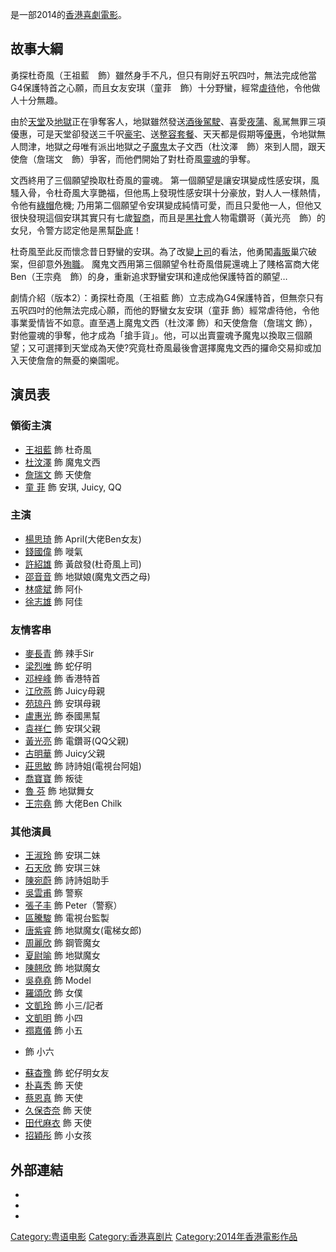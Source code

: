 {{Otheruses|subject=2014年的香港電影|other=同義的喜劇類型|黑色幽默}}
{{Infobox Film
| name               = 黑色喜劇
| original_name      = ''{{lang|en|Black Comedy}}''
| image              = 黑色喜劇.jpg
| caption            = 
| director           = [[錢國偉|錢國偉]]
| producer           = [[王晶|王晶]]
| writer             = 
| starring           = [[杜汶澤|杜汶澤]]<br>[[王祖藍|王祖藍]]<br>[[詹瑞文|詹瑞文]]<br>[[童菲|童菲]]<br>[[楊思琦|楊思琦]]<br>[[林盛斌|林盛斌]]
| music              = 
| cinematography     = 
| editing            = 
| studio             = 
| distributor        = [[王晶|星王朝影視發行有限公司]]
| released           = {{HKG}}2014年3月20日
| runtime            = 
| country            = {{HKG}}
| language           = [[粵語|粵語]]
| gross              = 
}}

{{engname|《黑色喜劇》|''Black Comedy''}}是一部2014的[[香港|香港]][[喜劇電影|喜劇電影]]。

==故事大綱==
勇探杜奇風（王祖藍　飾）雖然身手不凡，但只有剛好五呎四吋，無法完成他當G4保護特首之心願，而且女友安琪（童菲　飾）十分野蠻，經常[[虐待|虐待]]他，令他做人十分無趣。

由於[[天堂|天堂]]及[[地獄|地獄]]正在爭奪客人，地獄雖然發送[[酒後駕駛|酒後駕駛]]、喜愛[[夜蒲|夜蒲]]、亂駡無罪三項優惠，可是天堂卻發送三千呎[[豪宅|豪宅]]、送[[整容|整容]][[套餐|套餐]]、天天都是假期等[[優惠|優惠]]，令地獄無人問津，地獄之母唯有派出地獄之子[[魔鬼|魔鬼]]太子文西（杜汶澤　飾）來到人間，跟天使詹（詹瑞文　飾）爭客，而他們開始了對杜奇風[[靈魂|靈魂]]的爭奪。

文西終用了三個願望換取杜奇風的靈魂。 第一個願望是讓安琪變成性感安琪，風騷入骨，令杜奇風大享艷福，但他馬上發現性感安琪十分豪放，對人人一樣熱情，令他有[[綠帽|綠帽]]危機; 乃用第二個願望令安琪變成純情可愛，而且只愛他一人，但他又很快發現這個安琪其實只有七歲[[智商|智商]]，而且是[[黑社會|黑社會]]人物電鑽哥（黃光亮　飾）的女兒，令警方認定他是黑幫[[卧底|卧底]]！

杜奇風至此反而懷念昔日野蠻的安琪。為了改變[[上司|上司]]的看法，他勇闖[[毒販|毒販]]巢穴破案，但卻意外[[殉職|殉職]]。 魔鬼文西用第三個願望令杜奇風借屍還魂上了賤格富商大佬Ben（王宗堯　飾）的身，重新追求野蠻安琪和達成他保護特首的願望…

劇情介紹（版本2）：勇探杜奇風（王祖藍 飾）立志成為G4保護特首，但無奈只有五呎四吋的他無法完成心願，而他的野蠻女友安琪（童菲 飾）經常虐待他，令他事業愛情皆不如意。直至遇上魔鬼文西（杜汶澤 飾）和天使詹詹（詹瑞文 飾），對他靈魂的爭奪，他才成為「搶手貨」。他，可以出賣靈魂予魔鬼以換取三個願望；又可選擇到天堂成為天使?究竟杜奇風最後會選擇魔鬼文西的攞命交易抑或加入天使詹詹的無憂的樂園呢。

==演员表==
===領銜主演===
*[[王祖藍|王祖藍]] 飾 杜奇風
*[[杜汶澤|杜汶澤]] 飾 魔鬼文西
*[[詹瑞文|詹瑞文]] 飾 天使詹
*[[童菲|童  菲]] 飾 安琪, Juicy, QQ

===主演===
*[[楊思琦|楊思琦]] 飾 April(大佬Ben女友)
*[[錢國偉|錢國偉]] 飾 嘥氣
*[[許紹雄|許紹雄]] 飾 黃啟發(杜奇風上司)
*[[邵音音|邵音音]] 飾 地獄娘(魔鬼文西之母)
*[[林盛斌|林盛斌]] 飾 阿仆
*[[徐志雄|徐志雄]] 飾 阿佳

===友情客串===
*[[麥長青|麥長青]] 飾 辣手Sir
*[[梁烈唯|梁烈唯]] 飾 蛇仔明
*[[邓梓峰|邓梓峰]] 飾 香港特首
*[[江欣燕|江欣燕]] 飾 Juicy母親
*[[苑琼丹|苑琼丹]] 飾 安琪母親
*[[盧惠光|盧惠光]] 飾 泰國黑幫
*[[袁祥仁|袁祥仁]] 飾 安琪父親
*[[黃光亮|黃光亮]] 飾 電鑽哥(QQ父親)
*[[古明華|古明華]] 飾 Juicy父親
*[[莊思敏|莊思敏]] 飾 詩詩姐(電視台阿姐)
*[[喬寶寶|喬寶寶]] 飾 叛徒
*[[魯芬|魯  芬]] 飾 地獄舞女
*[[王宗堯|王宗堯]] 飾 大佬Ben Chilk

===其他演員===
*[[王淑玲|王淑玲]] 飾 安琪二妹
*[[石天欣|石天欣]] 飾 安琪三妹
*[[陳宛蔚|陳宛蔚]] 飾 詩詩姐助手
*[[吳雲甫|吳雲甫]] 飾 警察
*[[張子丰|張子丰]] 飾 Peter（警察）
*[[區騰駿|區騰駿]] 飾 電視台監製
*[[唐紫睿|唐紫睿]] 飾 地獄魔女(電梯女郎)
*[[周麗欣|周麗欣]] 飾 鋼管魔女
*[[夏尉喻|夏尉喻]] 飾 地獄魔女
*[[陳翹欣|陳翹欣]] 飾 地獄魔女
*[[吳堯堯|吳堯堯]] 飾 Model
*[[羅頌欣|羅頌欣]] 飾 女僕
*[[文凱玲|文凱玲]] 飾 小三/記者
*[[文凱明|文凱明]] 飾 小四
*[[禤嘉儀|禤嘉儀]] 飾 小五
*{{link-yue|何沛沂|何沛沂}} 飾 小六
*[[蘇杳豫|蘇杳豫]] 飾 蛇仔明女友
*[[朴喜秀|朴喜秀]] 飾 天使
*[[蔡恩真|蔡恩真]] 飾 天使
*[[久保杏奈|久保杏奈]] 飾 天使
*[[田代麻衣|田代麻衣]] 飾 天使
*[[招穎彤|招穎彤]] 飾 小女孩

==外部連結==
*{{douban}}
*{{mtime|195602}}
*{{hkmdb title|16150}}
{{王晶}}
{{DEFAULTSORT:HEI}}
[[Category:粤语电影|Category:粤语电影]]
[[Category:香港喜剧片|Category:香港喜剧片]]
[[Category:2014年香港電影作品|Category:2014年香港電影作品]]